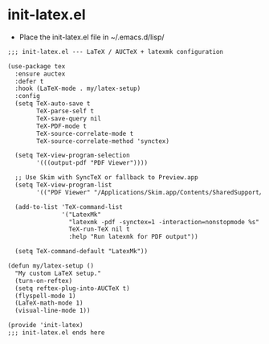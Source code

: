 # init-latex.el

- Place the init-latex.el file in ~/.emacs.d/lisp/

```default
;;; init-latex.el --- LaTeX / AUCTeX + latexmk configuration

(use-package tex
  :ensure auctex
  :defer t
  :hook (LaTeX-mode . my/latex-setup)
  :config
  (setq TeX-auto-save t
        TeX-parse-self t
        TeX-save-query nil
        TeX-PDF-mode t
        TeX-source-correlate-mode t
        TeX-source-correlate-method 'synctex)

  (setq TeX-view-program-selection
        '(((output-pdf "PDF Viewer"))))

  ;; Use Skim with SyncTeX or fallback to Preview.app
  (setq TeX-view-program-list
        '(("PDF Viewer" "/Applications/Skim.app/Contents/SharedSupport/displayline -b -g %n %o %b")))

  (add-to-list 'TeX-command-list
               '("LatexMk"
                 "latexmk -pdf -synctex=1 -interaction=nonstopmode %s"
                 TeX-run-TeX nil t
                 :help "Run latexmk for PDF output"))

  (setq TeX-command-default "LatexMk"))

(defun my/latex-setup ()
  "My custom LaTeX setup."
  (turn-on-reftex)
  (setq reftex-plug-into-AUCTeX t)
  (flyspell-mode 1)
  (LaTeX-math-mode 1)
  (visual-line-mode 1))

(provide 'init-latex)
;;; init-latex.el ends here
```


